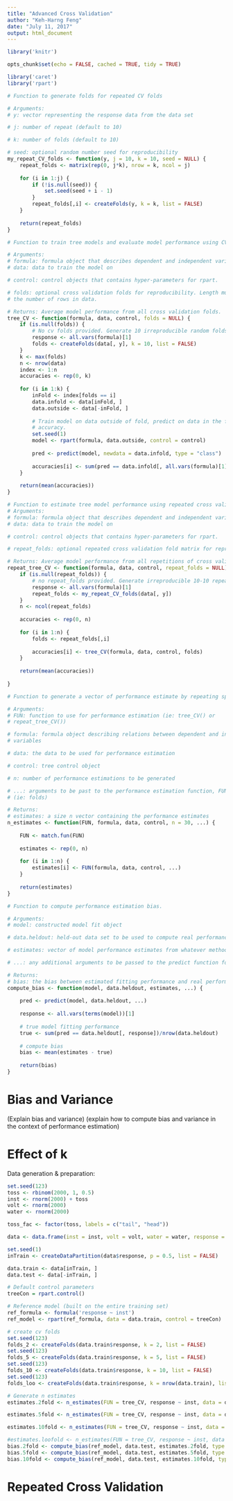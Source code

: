 ```yaml
---
title: "Advanced Cross Validation"
author: "Keh-Harng Feng"
date: "July 11, 2017"
output: html_document
---
```


```r
library('knitr')

opts_chunk$set(echo = FALSE, cached = TRUE, tidy = TRUE)
```

```r
library('caret')
library('rpart')

# Function to generate folds for repeated CV folds

# Arguments:
# y: vector representing the response data from the data set

# j: number of repeat (default to 10)

# k: number of folds (default to 10)

# seed: optional random number seed for reproducibility
my_repeat_CV_folds <- function(y, j = 10, k = 10, seed = NULL) {
    repeat_folds <- matrix(rep(0, j*k), nrow = k, ncol = j)
    
    for (i in 1:j) {
        if (!is.null(seed)) {
            set.seed(seed + i - 1)
        }
        repeat_folds[,i] <- createFolds(y, k = k, list = FALSE)    
    }
    
    return(repeat_folds)
}

# Function to train tree models and evaluate model performance using CV

# Arguments: 
# formula: formula object that describes dependent and independent variables
# data: data to train the model on

# control: control objects that contains hyper-parameters for rpart.

# folds: optional cross validation folds for reproducibility. Length must be 
# the number of rows in data.

# Returns: Average model performance from all cross validation folds.
tree_CV <- function(formula, data, control, folds = NULL) {
    if (is.null(folds)) {
        # No cv folds provided. Generate 10 irreproducible random folds.
        response <- all.vars(formula)[1]
        folds <- createFolds(data[, y], k = 10, list = FALSE)
    }
    k <- max(folds)
    n <- nrow(data)
    index <- 1:n
    accuracies <- rep(0, k)
    
    for (i in 1:k) {
        inFold <- index[folds == i]
        data.infold <- data[inFold, ]
        data.outside <- data[-inFold, ]
        
        # Train model on data outside of fold, predict on data in the fold, compute
        # accuracy.
        set.seed(1)
        model <- rpart(formula, data.outside, control = control)
        
        pred <- predict(model, newdata = data.infold, type = "class")
        
        accuracies[i] <- sum(pred == data.infold[, all.vars(formula)[1]])/nrow(data.infold)
    }
    
    return(mean(accuracies))
}

# Function to estimate tree model performance using repeated cross validation
# Arguments: 
# formula: formula object that describes dependent and independent variables
# data: data to train the model on

# control: control objects that contains hyper-parameters for rpart.

# repeat_folds: optional repeated cross validation fold matrix for reproducibility. Number of rows must be equal to the number of rows in data. Each column must be a different but complete set of folds. ncol = j repetitions.

# Returns: Average model performance from all repetitions of cross validation estimates.
repeat_tree_CV <- function(formula, data, control, repeat_folds = NULL) {
    if (is.null(repeat_folds)) {
        # no repeat_folds provided. Generate irreproducible 10-10 repeat folds.
        response <- all.vars(formula)[1]
        repeat_folds <- my_repeat_CV_folds(data[, y])
    }
    n <- ncol(repeat_folds)
    
    accuracies <- rep(0, n)
    
    for (i in 1:n) {
        folds <- repeat_folds[,i]
        
        accuracies[i] <- tree_CV(formula, data, control, folds)
    }
    
    return(mean(accuracies))
    
}

# Function to generate a vector of performance estimate by repeating specified estimation technique n times.

# Arguments:
# FUN: function to use for performance estimation (ie: tree_CV() or 
# repeat_tree_CV())

# formula: formula object describing relations between dependent and independent 
# variables

# data: the data to be used for performance estimation

# control: tree control object

# n: number of performance estimations to be generated

# ...: arguments to be past to the performance estimation function, FUN 
# (ie: folds)

# Returns:
# estimates: a size n vector containing the performance estimates
n_estimates <- function(FUN, formula, data, control, n = 30, ...) {
    
    FUN <- match.fun(FUN)
    
    estimates <- rep(0, n)
    
    for (i in 1:n) {
        estimates[i] <- FUN(formula, data, control, ...)    
    }
    
    return(estimates)
}

# Function to compute performance estimation bias.

# Arguments:
# model: constructed model fit object

# data.heldout: held-out data set to be used to compute real performance

# estimates: vector of model performance estimates from whatever method chosen

# ...: any additional arguments to be passed to the predict function for model

# Returns:
# bias: the bias between estimated fitting performance and real performance
compute_bias <- function(model, data.heldout, estimates, ...) {
    
    pred <- predict(model, data.heldout, ...)
    
    response <- all.vars(terms(model))[1]
    
    # true model fitting performance
    true <- sum(pred == data.heldout[, response])/nrow(data.heldout)
    
    # compute bias
    bias <- mean(estimates - true)
    
    return(bias)
}
```
# Bias and Variance

(Explain bias and variance)
(explain how to compute bias and variance in the context of performance estimation)

# Effect of k
Data generation & preparation:
```r
set.seed(123)
toss <- rbinom(2000, 1, 0.5)
inst <- rnorm(2000) + toss
volt <- rnorm(2000)
water <- rnorm(2000)

toss_fac <- factor(toss, labels = c("tail", "head"))

data <- data.frame(inst = inst, volt = volt, water = water, response = toss_fac)

set.seed(1)
inTrain <- createDataPartition(data$response, p = 0.5, list = FALSE)

data.train <- data[inTrain, ]
data.test <- data[-inTrain, ]

# Default control parameters
treeCon = rpart.control()

# Reference model (built on the entire training set)
ref_formula <- formula('response ~ inst')
ref_model <- rpart(ref_formula, data = data.train, control = treeCon)
```

```r
# create cv folds
set.seed(123)
folds_2 <- createFolds(data.train$response, k = 2, list = FALSE)
set.seed(123)
folds_5 <- createFolds(data.train$response, k = 5, list = FALSE)
set.seed(123)
folds_10 <- createFolds(data.train$response, k = 10, list = FALSE)
set.seed(123)
folds_loo <- createFolds(data.train$response, k = nrow(data.train), list = FALSE)

# Generate n estimates
estimates.2fold <- n_estimates(FUN = tree_CV, response ~ inst, data = data.train, control = treeCon, n = 30, folds = folds_2)

estimates.5fold <- n_estimates(FUN = tree_CV, response ~ inst, data = data.train, control = treeCon, n = 30, folds = folds_5)

estimates.10fold <- n_estimates(FUN = tree_CV, response ~ inst, data = data.train, control = treeCon, n = 30, folds = folds_10)

#estimates.loofold <- n_estimates(FUN = tree_CV, response ~ inst, data = data.train, control = treeCon, n = 30, folds = folds_loo)
bias.2fold <- compute_bias(ref_model, data.test, estimates.2fold, type = 'class')
bias.5fold <- compute_bias(ref_model, data.test, estimates.5fold, type = 'class')
bias.10fold <- compute_bias(ref_model, data.test, estimates.10fold, type = 'class')
```

# Repeated Cross Validation